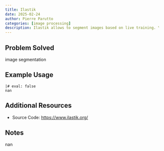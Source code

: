 ```yaml
---
title: Ilastik
date: 2025-02-24
author: Pierre Parutto
categories: [image processing]
description: Ilastik allows to segment images based on live training. You draw on the image examples of the different elements you want to segment and it updates the model live.
---
```


## Problem Solved
image segmentation

## Example Usage
```gui
|# eval: false
nan
```

## Additional Resources
- Source Code: [https://www.ilastik.org/](https://www.ilastik.org/)

## Notes
nan
